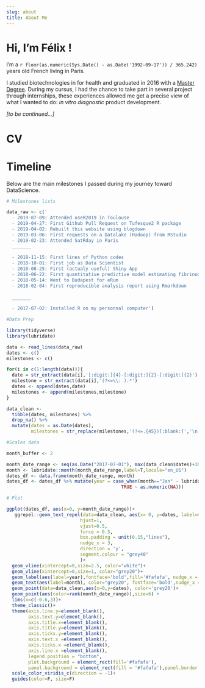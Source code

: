 ```yaml
---
slug: about
title: About Me
---
```


# Hi, I'm Félix !

I'm a `r floor(as.numeric(Sys.Date() - as.Date('1992-09-17')) / 365.242)` years old French living in Paris.

I studied biotechnologies in for health and graduated in 2016 with a [Master Degree](http://www.polytech-angers.fr/fr/index/odf-istia/cycle-ingenieur/ingenieur-biologique-et-sante.html). During my cursus, I had the chance to take part in several project through internships, these experiences allowed me get a precise view of what I wanted to do: *in vitro diagnostic* product development.

*[to be continued...]*


# CV


# Timeline
Below are the main milestones I passed during my journey toward DataScience.

```r
# Milestones lists

data_raw <- c('
  - 2019-07-09: Attended useR2019 in Toulouse
  - 2019-04-27: First Github Pull Request on Tufesque2 R package
  - 2019-04-02: Rebuilt this website using blogdown
  - 2019-03-06: First requests on a Datalake (Hadoop) from RStudio
  - 2019-02-23: Attended SatRday in Paris
  _______
  
  - 2018-11-15: First lines of Python codes
  - 2018-10-01: First job as Data Scientist
  - 2018-08-25: First (actualy useful) Shiny App
  - 2018-06-22: First quantitative predictive model estimating fibrinogen concentration in blood
  - 2018-05-14: Went to Budapest for eRum
  - 2018-02-04: First reproducible analysis report using Rmarkdown
  
  _______
  
  - 2017-07-02: Installed R on my personnal computer')

#Data Prep

library(tidyverse)
library(lubridate)

data <- read_lines(data_raw)
dates <- c()
milestones <- c()

for(i in c(1:length(data))){
  date = str_extract(data[i],'[:digit:]{4}-[:digit:]{2}-[:digit:]{2}')
  milestone = str_extract(data[i],'(?<=\\: ).*')
  dates <- append(dates,date)
  milestones <- append(milestones,milestone)
}

data_clean <- 
  tibble(dates, milestones) %>% 
  drop_na() %>%
  mutate(dates = as.Date(dates),
         milestones = str_replace(milestones,'(?<=.{45})[:blank:]','\n'))

#Scales data

month_buffer <- 2

month_date_range <- seq(as.Date("2017-07-01"), max(data_clean$dates)+30, by='month')
month <- lubridate::month(month_date_range,label=T,locale="en_US")
dates_df <- data.frame(month_date_range, month)
dates_df <- dates_df %>% mutate(year = case_when(month=="Jan" ~ lubridate::year(month_date_range),
                                          TRUE ~ as.numeric(NA)))

# Plot 

ggplot(dates_df, aes(x=0, y=month_date_range))+
   ggrepel::geom_text_repel(data=data_clean, aes(x= 0, y=dates, label=milestones,size=4.5), 
                           hjust=1,
                           vjust=0.5,
                           force = 0.5,
                           box.padding = unit(0.15,"lines"),
                           nudge_x = 3,
                           direction = 'y',
                           segment.colour = "grey40"
                           )+
  geom_vline(xintercept=0,size=2.5, color="white")+
  geom_vline(xintercept=0,size=1, color="grey20")+
  geom_label(aes(label=year),fontface='bold',fill='#fafafa', nudge_x = -0.55, size=6) +
  geom_text(aes(label=month), color="grey20", fontface='bold',nudge_x = -0.26,hjust=0) +
  geom_point(data=data_clean,aes(x=0,y=dates), color='grey20')+
  geom_point(aes(color=rank(month_date_range)),size=6) +
  lims(x=c(-0.6,3))+
  theme_classic()+
  theme(axis.line.y=element_blank(),
        axis.text.y=element_blank(),
        axis.title.x=element_blank(),
        axis.title.y=element_blank(),
        axis.ticks.y=element_blank(),
        axis.text.x =element_blank(),
        axis.ticks.x =element_blank(),
        axis.line.x =element_blank(),
        legend.position = "bottom",
        plot.background = element_rect(fill='#fafafa'),
        panel.background = element_rect(fill = '#fafafa'),panel.border = element_blank())+
  scale_color_viridis_c(direction = -1)+
  guides(color=F, size=F)
```
